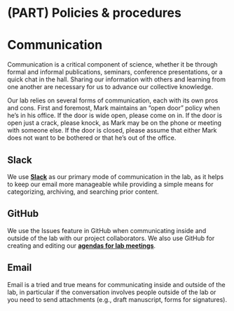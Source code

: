 # (PART) Policies & procedures {-}

# Communication

Communication is a critical component of science, whether it be through formal and informal publications, seminars, conference presentations, or a quick chat in the hall. Sharing our information with others and learning from one another are necessary for us to advance our collective knowledge.

Our lab relies on several forms of communication, each with its own pros and cons. First and foremost, Mark maintains an "open door" policy when he's in his office. If the door is wide open, please come on in. If the door is open just a crack, please knock, as Mark may be on the phone or meeting with someone else. If the door is closed, please assume that either Mark does not want to be bothered or that he's out of the office.

## Slack

We use [**Slack**](https://scheuerell-lab.slack.com) as our primary mode of communication in the lab, as it helps to keep our email more manageable while providing a simple means for categorizing, archiving, and searching prior content.

## GitHub

We use the Issues feature in GitHub when communicating inside and outside of the lab with our project collaborators. We also use GitHub for creating and editing our [**agendas for lab meetings**](https://github.com/scheuerell-lab/lab-meeting).

## Email

Email is a tried and true means for communicating inside and outside of the lab, in particular if the conversation involves people outside of the lab or you need to send attachments (e.g., draft manuscript, forms for signatures).

